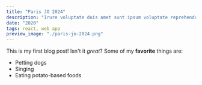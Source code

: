 ```yaml
---
title: "Paris JO 2024"
description: "Irure voluptate duis amet sunt ipsum voluptate reprehenderit cillum quis dolore cillum consequat quis tempor."
date: "2020"
tags: react, web app
preview_image: "./paris-jo-2024.png"
---
```


This is my first blog post! Isn't it _great_?
Some of my **favorite** things are:

- Petting dogs
- Singing
- Eating potato-based foods
